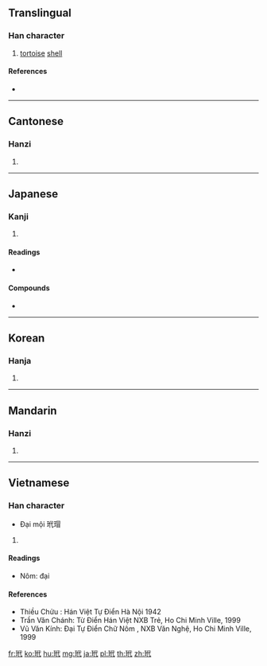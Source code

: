 ==Translingual==

===Han character===
{{Han char|rn=96|rad=玉|as=05|sn=9|four=13140|canj=MGOIP}}

# [[tortoise]] [[shell]]

====References====
* {{Han ref|kx=0728.240|dkj=20889|dj=1140.210|hdz=21107.040|uh=73B3|ud=29619|bh=ACC5|bd=44229}}

----

==Cantonese==

===Hanzi===
{{yue-hanzi|jyut=|y=doi6}}

# {{defn|lang=yue|sort=玉05}}

----

==Japanese==

===Kanji===
{{ja-kanji|grade=|rs=玉05}}

# {{defn|lang=ja|sort=玉05}}

====Readings====
* {{ja-readings|goon=[[だい]] (dai)|kanon=[[たい]] (tai)}}

====Compounds====
* {{ja-l|玳瑁|たいまい|[[taimai]]}}

----

==Korean==

===Hanja===
{{ko-hanja|hangeul=대|eumhun=|rv=dae|mr=tae|y=tay}}

# {{defn|lang=ko|sort=玉05}}

----

==Mandarin==

===Hanzi===
{{cmn-hanzi|pin=[[dài]] ([[dai4]])|wg=tai<sup>4</sup>}}

# {{defn|lang=cmn|sort=玉05}}

----

==Vietnamese==

===Han character===
{{vi-hantu|đại|rs=玉05}}
* Đại mội 玳瑁 

# {{defn|lang=vi|sort=玉05}}

====Readings====
* Nôm: đại

====References====
* Thiều Chửu : Hán Việt Tự Điển Hà Nội 1942
* Trần Văn Chánh: Từ Điển Hán Việt NXB Trẻ, Ho Chi Minh Ville, 1999
* Vũ Văn Kính: Đại Tự Điển Chữ Nôm , NXB Văn Nghệ, Ho Chi Minh Ville, 1999

[[fr:玳]]
[[ko:玳]]
[[hu:玳]]
[[mg:玳]]
[[ja:玳]]
[[pl:玳]]
[[th:玳]]
[[zh:玳]]